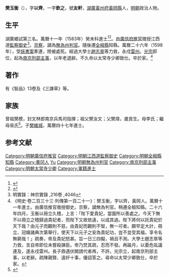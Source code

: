 {{明清人物信息框
| 姓名 = 樊玉衡
| 原名 =
| 圖片名稱= 
| 圖片大小 =
| 圖片說明 = 
| 最高職務 = 太常寺少卿
| 國家 = 大明 
| 爵位 =
| 籍貫 = [[湖廣|湖廣]][[黃州府|黃州府]][[黃岡縣|黃岡縣]]軍籍
| 族裔 = 
| 字號 = 字以齊，一字欽之，號友軒
| 諡號 =
| 出生日期 = 嘉靖二十八年（1549年）
| 出生地點 = 
| 逝世日期 = 天啟四年（1624年）
| 逝世地點 =
| 墓葬 =
| 配偶 = 
| 親屬 = 子 [[樊維城|樊維城]]
| 出身 =
* 萬曆十一年癸未科同進士出身
| 經歷 =
| 著作 =  
}}
'''樊玉衡'''（{{bd|1549年||1624年|catIdx=Fan樊}}），字'''以齊'''，一字'''欽之'''，號'''友軒'''，[[湖廣|湖廣]][[黃州府|黃州府]][[黃岡縣|黃岡縣]]人，[[明朝|明朝]]政治人物。

== 生平 ==
湖廣鄉試第三名。萬曆十一年（1583年）癸未科進士<ref>{{Cite book|title=《皇明贡举考》卷五|last=（明）[[张朝瑞|张朝瑞]]|first=|publisher=《续修四库全书》史部第828册|year=|isbn=|location=|pages=}}</ref><ref>{{Cite book|title=贡举志五种 上|last=鲁小俊，江俊伟著|first=|publisher=武汉：武汉大学出版社|year=2009|isbn=978-7-307-07043-1|location=|pages=}}</ref>。由[[廣信府|廣信府]][[推官|推官]]徵授江西道[[監察御史|監察御史]]<ref>明實錄：神宗實錄 ,216卷 ,4046</ref>。[[京察|京察]]，謫為[[無為州|無為州]][[判官|判官]]。隨後遷[[全椒縣|全椒縣]]知縣。萬曆二十六年（1598年），受[[妖書案|妖書案]]牽連，險被處死。經過大學士[[趙志臯|趙志臯]]等力救，永戍[[雷州|雷州]]。[[光宗|光宗]]即位，起為[[南京|南京]][[刑部|刑部]][[主事|主事]]，以年老退辭。不久命以太常寺少卿致仕。卒於家。<ref>《明史·卷二百三十三·列傳第一百二十一》：樊玉衡，字以齊，黃岡人。萬曆十一年進士。由廣信推官徵授御史。京察，謫無為判官。稍遷全椒知縣。二十六年四月，玉衡以冊立久稽，上言：「陛下愛貴妃，當圖所以善處之。今天下無不以冊立之稽歸過貴妃者，而陛下又故依違，以成其過。陛下將何以託貴妃於天下哉？由元子而觀則不慈，由貴妃而觀則不智，無一可者。願早定大計，冊立、冠婚諸典次第舉行，使天下以元子之安為貴妃功，豈不並受其福，享令名無窮哉！」疏奏，帝及貴妃怒甚。旨一日三四擬，禍且不測。大學士趙志臯等力救，言自帝即位未嘗殺諫臣。帝乃焚其疏，忍而不發。再踰月，以憂危竑議連及，遂永戍雷州。長子鼎遇伏闕請代者再，不許。光宗立，起南京刑部主事，以老辭。疏陳親賢、遠奸十事，優詔答之。尋命以太常少卿致仕，卒於家。</ref>

==著作==
有《智品》13卷及《三諫草》等。

==家族==
曾祖樊模，封文林郎南京兵馬司指揮；祖父樊汝文；父樊煒，歲貢生。母李氏；繼母易氏<ref>{{Cite book|title=天一阁藏明代科举录选刊 登科录 点校本|last=龚延明主编|first=|publisher=宁波出版社|year=2016|isbn=978-7-5526-2320-8|location=宁波|pages=|quote=《天一閣藏明代科舉錄選刊.登科錄》之《萬曆十一年癸未科殿試登科錄》}}</ref>。子[[樊維城|樊維城]]，萬曆四十七年進士。

==参考文献==
{{reflist}}

{{萬曆十一年癸未科殿試金榜}}
{{DEFAULTSORT:Fan樊}}
[[Category:明朝廣信府推官|Category:明朝廣信府推官]]
[[Category:明朝江西道監察御史|Category:明朝江西道監察御史]]
[[Category:明朝全椒縣知縣|Category:明朝全椒縣知縣]]
[[Category:黄冈人|Category:黄冈人]]
[[Category:樊姓|Yu]]
[[Category:明朝無為州判官|Category:明朝無為州判官]]
[[Category:南京刑部主事|Category:南京刑部主事]]
[[Category:明朝太常寺少卿|Category:明朝太常寺少卿]]
[[Category:軍籍進士|Category:軍籍進士]]